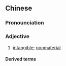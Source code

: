 ==Chinese==
{{zh-forms|s=非物质|type=12}}

===Pronounciation===
{{zh-pron
|m=fēiwù質
|c=fei1 mat6 zat1
|cat=adjective
}}

===Adjective===
{{zh-adj}}

# [[intangible]]; [[nonmaterial]]

====Derived terms====
{{zh-der|非物質文化遺產}}